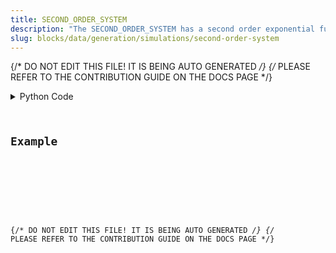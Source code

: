```yaml
---
title: SECOND_ORDER_SYSTEM
description: "The SECOND_ORDER_SYSTEM has a second order exponential function."
slug: blocks/data/generation/simulations/second-order-system
---
```


{/* DO NOT EDIT THIS FILE! IT IS BEING AUTO GENERATED */}
{/* PLEASE REFER TO THE CONTRIBUTION GUIDE ON THE DOCS PAGE */}


<PythonDocsDisplay docstring={docstring} />
<details>
<summary>Python Code</summary>



<Code code={pythonCode} lang="py" wrap theme="dracula" />

[Find this Flojoy Block on GitHub](https://github.com/flojoy-ai/blocks/blob/main/blocks/DATA/GENERATION/SIMULATIONS/SECOND_ORDER_SYSTEM/SECOND_ORDER_SYSTEM.py)

</details>

## Example


<GetHelpWidget />


<AppDisplay app={app} blockName="SECOND_ORDER_SYSTEM" client:visible />


<Example />

{/* DO NOT EDIT THIS FILE! IT IS BEING AUTO GENERATED */}
{/* PLEASE REFER TO THE CONTRIBUTION GUIDE ON THE DOCS PAGE */}
